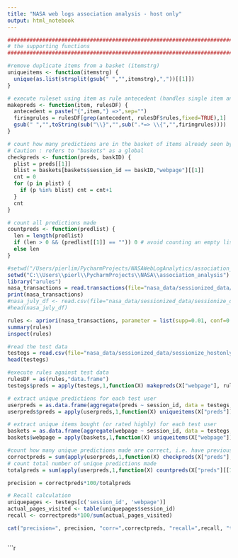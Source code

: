 ```yaml
---
title: "NASA web logs association analysis - host only"
output: html_notebook
---
```

```r

#######################################################################
# the supporting functions
#######################################################################

#remove duplicate items from a basket (itemstrg)
uniqueitems <- function(itemstrg) {
  unique(as.list(strsplit(gsub(" ","",itemstrg),","))[[1]])
}

# execute ruleset using item as rule antecedent (handles single item antecedents only)
makepreds <- function(item, rulesDF) {
  antecedent = paste("{",item,"} =>",sep="") 
  firingrules = rulesDF[grep(antecedent, rulesDF$rules,fixed=TRUE),1]
  gsub(" ","",toString(sub("\\}","",sub(".*=> \\{","",firingrules))))
}

# count how many predictions are in the basket of items already seen by that user 
# Caution : refers to "baskets" as a global
checkpreds <- function(preds, baskID) {
  plist = preds[[1]]
  blist = baskets[baskets$session_id == baskID,"webpage"][[1]]
  cnt = 0 
  for (p in plist) {
    if (p %in% blist) cnt = cnt+1
  }
  cnt
}

# count all predictions made
countpreds <- function(predlist) {
  len = length(predlist)
  if (len > 0 && (predlist[[1]] == "")) 0 # avoid counting an empty list
  else len
}

```


```r
#setwd("/Users/pierlim/PycharmProjects/NASAWebLogAnalytics/association_analysis")
setwd("C:\\Users\\pierl\\PycharmProjects\\NASA\\association_analysis")
library("arules")
nasa_transactions = read.transactions(file="nasa_data/sessionized_data/sessionize_hostonly_july.csv",rm.duplicates=TRUE, format="single", sep=",", cols=c("session_id","webpage"));
print(nasa_transactions)
#nasa_july_df <- read.csv(file="nasa_data/sessionized_data/sessionize_date_july.csv", header=TRUE, sep=",")
#head(nasa_july_df)
```
```r
rules <- apriori(nasa_transactions, parameter = list(supp=0.01, conf=0.1, minlen=2))
summary(rules)
inspect(rules)
```
```r
#read the test data
testegs = read.csv(file="nasa_data/sessionized_data/sessionize_hostonly_aug.csv");
head(testegs)
```
```r
#execute rules against test data
rulesDF = as(rules,"data.frame")
testegs$preds = apply(testegs,1,function(X) makepreds(X["webpage"], rulesDF))
```


```r

# extract unique predictions for each test user
userpreds = as.data.frame(aggregate(preds ~ session_id, data = testegs, paste, collapse=","))
userpreds$preds = apply(userpreds,1,function(X) uniqueitems(X["preds"]))

```


```r
# extract unique items bought (or rated highly) for each test user
baskets = as.data.frame(aggregate(webpage ~ session_id, data = testegs, paste, collapse=","))
baskets$webpage = apply(baskets,1,function(X) uniqueitems(X["webpage"]))
```
```r
#count how many unique predictions made are correct, i.e. have previously been bought (or rated highly) by the user
correctpreds = sum(apply(userpreds,1,function(X) checkpreds(X["preds"],X["session_id"])))
# count total number of unique predictions made
totalpreds = sum(apply(userpreds,1,function(X) countpreds(X["preds"][[1]]))) 
```
```r

precision = correctpreds*100/totalpreds

# Recall calculation
uniquepages <- testegs[c('session_id', 'webpage')]
actual_pages_visited <- table(uniquepages$session_id)
recall <- correctpreds*100/sum(actual_pages_visited) 

cat("precision=", precision, "corr=",correctpreds, "recall=",recall, "total=",totalpreds)
```
```r


```

```r